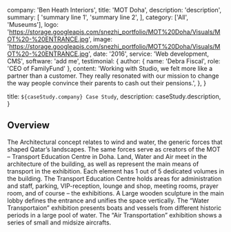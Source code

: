 
  company: 'Ben Heath Interiors',
  title: 'MOT Doha',
  description:
    'description',
  summary: [
    'summary line 1',
    'summary line 2',
  ],
  category: ['All', 'Museums'],
  logo: 'https://storage.googleapis.com/snezhi_portfolio/MOT%20Doha/Visuals/MOT%20-%20ENTRANCE.jpg',
  image: 'https://storage.googleapis.com/snezhi_portfolio/MOT%20Doha/Visuals/MOT%20-%20ENTRANCE.jpg',
  date: '2016',
  service: 'Web development, CMS',
  software: 'add me',
  testimonial: {
    author: { name: 'Debra Fiscal', role: 'CEO of FamilyFund' },
    content:
      'Working with Studio, we felt more like a partner than a customer. They really resonated with our mission to change the way people convince their parents to cash out their pensions.',
  },
}

  title: `${caseStudy.company} Case Study`,
  description: caseStudy.description,
}

## Overview

The Architectural concept relates to wind and water, the generic forces that shaped Qatar’s landscapes. The same forces serve as creators of the MOT – Transport Education Centre in Doha. Land, Water and Air meet in the architecture of the building, as well as represent the main means of transport in the exhibition. 
Each element has 1 out of 5 dedicated volumes in the building. 
The Transport Education Centre holds areas for administration and staff, parking, VIP-reception, lounge and shop, meeting rooms, prayer room, and of course – the exhibitions.
A Large wooden sculpture in the main lobby defines the entrance and unifies the space vertically.
The “Water Transportaion” exhibition presents boats and vessels from different historic periods in a large pool of water.
The “Air Transportation” exhibition shows a series of small and midsize aircrafts.


